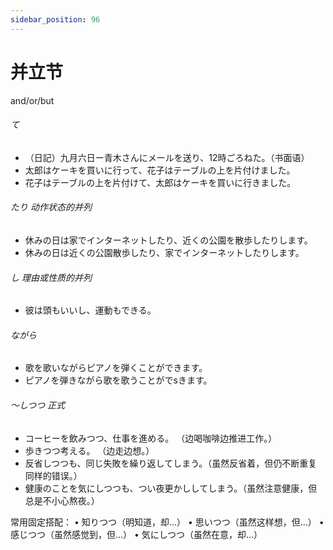 ```yaml
---
sidebar_position: 96
---
```


# 并立节


and/or/but

###### て
- （日記）九月六日ー青木さんにメールを<Hg>送り</Hg>、12時ごろねた。（书面语）
- 太郎はケーキを買いに<Hg>行って</Hg>、花子はテーブルの上を片付けました。
- 花子はテーブルの上を<Hg>片付けて</Hg>、太郎はケーキを買いに行きました。

###### たり 动作状态的并列
- 休みの日は家でインターネット<Hg>したり</Hg>、近くの公園を散歩したりします。
- 休みの日は近くの公園散歩<Hg>したり</Hg>、家でインターネットしたりします。

###### し 理由或性质的并列
- 彼は頭もいい<Hg>し</Hg>、運動もできる。

###### ながら
- 歌を歌い<Hg>ながら</Hg>ピアノを弾くことができます。
- ピアノを弾き<Hg>ながら</Hg>歌を歌うことがでsきます。

###### ～しつつ 正式
- コーヒーを飲み<Hg>つつ</Hg>、仕事を進める。 （边喝咖啡边推进工作。）
- 歩き<Hg>つつ</Hg>考える。 （边走边想。）
- 反省し<Hg>つつ</Hg>も、同じ失敗を繰り返してしまう。（虽然反省着，但仍不断重复同样的错误。）
- 健康のことを気にし<Hg>つつ</Hg>も、つい夜更かししてしまう。（虽然注意健康，但总是不小心熬夜。）

常用固定搭配：
•	知りつつ（明知道，却…）
•	思いつつ（虽然这样想，但…）
•	感じつつ（虽然感觉到，但…）
•	気にしつつ（虽然在意，却…）
